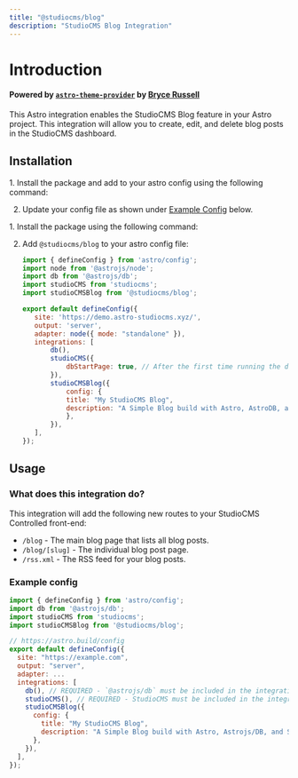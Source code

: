 ```yaml
---
title: "@studiocms/blog"
description: "StudioCMS Blog Integration"
---
```



# Introduction

#### Powered by [`astro-theme-provider`](https://github.com/astrolicious/astro-theme-provider) by [Bryce Russell](https://github.com/BryceRussell)

This Astro integration enables the StudioCMS Blog feature in your Astro project. This integration will allow you to create, edit, and delete blog posts in the StudioCMS dashboard.

## Installation

<Tabs>
  <TabItem label="Astro Method">
<Steps>
1. Install the package and add to your astro config using the following command:

   <PackageManagers type="exec" pkg="astro" args="add @studiocms/blog" />

2. Update your config file as shown under [Example Config](#example-config) below.
</Steps>
  </TabItem>
  <TabItem label="Manual Method">
<Steps>
1. Install the package using the following command:

   <PackageManagers pkg="@studiocms/blog" />

2. Add `@studiocms/blog` to your astro config file:

   ```js title="astro.config.mjs" ins={3, 15-20}
   import { defineConfig } from 'astro/config';
   import node from '@astrojs/node';
   import db from '@astrojs/db';
   import studioCMS from 'studiocms';
   import studioCMSBlog from '@studiocms/blog';

   export default defineConfig({
      site: 'https://demo.astro-studiocms.xyz/',
      output: 'server',
      adapter: node({ mode: "standalone" }),
      integrations: [
          db(),
          studioCMS({
              dbStartPage: true, // After the first time running the dev server and following the instructions at http://localhost:4321/start this will be set to false.
          }),
          studioCMSBlog({
              config: {
              title: "My StudioCMS Blog",
              description: "A Simple Blog build with Astro, AstroDB, and StudioCMS.".
              },
          }),
      ],
   });
   ```
</Steps>
  </TabItem>
</Tabs>

## Usage

### What does this integration do?

This integration will add the following new routes to your StudioCMS Controlled front-end:

- `/blog` - The main blog page that lists all blog posts.
- `/blog/[slug]` - The individual blog post page.
- `/rss.xml` - The RSS feed for your blog posts.

### Example config

```js title="astro.config.mjs"
import { defineConfig } from 'astro/config';
import db from '@astrojs/db';
import studioCMS from 'studiocms';
import studioCMSBlog from '@studiocms/blog';

// https://astro.build/config
export default defineConfig({
  site: "https://example.com",
  output: "server",
  adapter: ...
  integrations: [ 
    db(), // REQUIRED - `@astrojs/db` must be included in the integrations list
    studioCMS(), // REQUIRED - StudioCMS must be included in the integrations list
    studioCMSBlog({
      config: {
        title: "My StudioCMS Blog",
        description: "A Simple Blog build with Astro, Astrojs/DB, and StudioCMS.".
      },
    }), 
  ],
});
```

